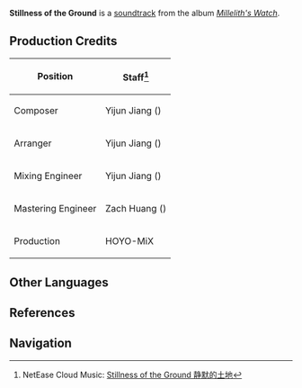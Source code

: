 {{Soundtrack Infobox
|title          =
|image          = Millelith's Watch.png
|album          = Millelith's Watch
|disc           = 2
|number         = 24
|featured       =
|featured2      =
|featured3      =
|featured_disc  =
|featured_disc2 =
|featured_disc3 =
|youtube_id     = yP1_1X_fgVA
|spotify_id     = 7Hxk41FdVGU3x3vrYMFTYU
|played_in      = The Chasm: Underground Mines
|during         = [[Ad-Hoc Main Tunnel]], [[The Chasm: Main Mining Area]], [[The Serpent's Cave]]
|domain         =
|previous       = Crossing Roads
|next           = Lost in Gravel and Stone
}}
'''Stillness of the Ground''' is a [[soundtrack]] from the album ''[[Millelith's Watch]]''.

==Production Credits==
{| class="wikitable" style="text-align:left; height:0.5em"
! Position
! Staff<ref>NetEase Cloud Music: [https://music.163.com/#/song?id=1956543013 Stillness of the Ground 静默的土地]</ref>
|-
! Composer
| Yijun Jiang ({{Lang|zh=姜以君|mini=1}})
|-
! Arranger
| Yijun Jiang ({{Lang|zh=姜以君|mini=1}})
|-
! Mixing Engineer
| Yijun Jiang ({{Lang|zh=姜以君|mini=1}})
|-
! Mastering Engineer
| Zach Huang ({{Lang|zh=黄巍|mini=1}})
|-
! Production
| HOYO-MiX
|}
<!--
==Videos==
<gallery hideaddbutton="true" captionalign="center">
</gallery>
==Trivia==
-->
==Other Languages==
{{Other Languages
|default_hidden = 1
|en      = Stillness of the Ground
|zhs     = 静默的土地
|zhs_rm  = Jìngmò de Tǔdì
|ja      = 静かな地
|ja_rm   = Shizuka-na Chi{{Assumed}}
}}

==References==
{{Reflist}}

==Navigation==
{{Soundtrack Navbox|Millelith's Watch}}